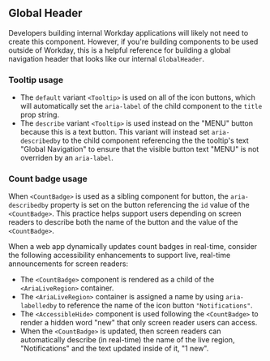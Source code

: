 

<Meta title="Guides/Accessibility/Page Structure/Page Headers" />

## Global Header

Developers building internal Workday applications will likely not need to create this component.
However, if you're building components to be used outside of Workday, this is a helpful reference
for building a global navigation header that looks like our internal `GlobalHeader`.

### Tooltip usage

- The `default` variant `<Tooltip>` is used on all of the icon buttons, which will automatically set
  the `aria-label` of the child component to the `title` prop string.
- The `describe` variant `<Tooltip>` is used instead on the "MENU" button because this is a text
  button. This variant will instead set `aria-describedby` to the child component referencing the
  the tooltip's text "Global Navigation" to ensure that the visible button text "MENU" is not
  overriden by an `aria-label`.

### Count badge usage

When `<CountBadge>` is used as a sibling component for button, the `aria-describedby` property is
set on the button referencing the `id` value of the `<CountBadge>`. This practice helps support
users depending on screen readers to describe both the name of the button and the value of the
`<CountBadge>`.

When a web app dynamically updates count badges in real-time, consider the following accessibility
enhancements to support live, real-time announcements for screen readers:

- The `<CountBadge>` component is rendered as a child of the `<AriaLiveRegion>` container.
- The `<AriaLiveRegion>` container is assigned a name by using `aria-labelledby` to reference the
  name of the icon button `"Notifications"`.
- The `<AccessibleHide>` component is used following the `<CountBadge>` to render a hidden word
  "new" that only screen reader users can access.
- When the `<CountBadge>` is updated, then screen readers can automatically describe (in real-time)
  the name of the live region, "Notifications" and the text updated inside of it, "1 new".

<ExampleCodeBlock code={GlobalHeaderBasic} />
